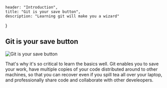 
    header: "Introduction",
    title: "Git is your save button",
    description: "Learning git will make you a wizard"
}

## Git is your save button 

<Image width={1200} height={600} src={gitIsYourSaveButton.src} alt="Git is your save button"/>
 
That's why it's so critical to learn the basics well. Git enables you to save your work, have multiple copies of your code distributed around to other machines, 
so that you can recover even if you spill tea all over your laptop, and professionally share code and collaborate with other develeopers. 

